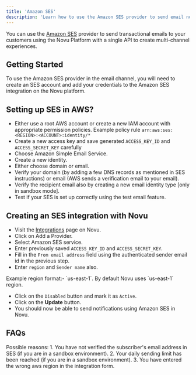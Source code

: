 ```yaml
---
title: 'Amazon SES'
description: 'Learn how to use the Amazon SES provider to send email notifications using Novu'
---
```



You can use the [Amazon SES](https://aws.amazon.com/ses/) provider to send transactional emails to your customers using the Novu Platform with a single API to create multi-channel experiences.

## Getting Started

To use the Amazon SES provider in the email channel, you will need to create an SES account and add your credentials to the Amazon SES integration on the Novu platform.

## Setting up SES in AWS?

- Either use a root AWS account or create a new IAM account with appropriate permission policies.
  <Callout type="info">Example policy rule `arn:aws:ses:<REGION>:<ACCOUNT>:identity/*`</Callout>
- Create a new access key and save generated `ACCESS_KEY_ID` and `ACCESS_SECRET_KEY` carefully
- Choose Amazon Simple Email Service.
- Create a new identity.
- Either choose domain or email.
- Verify your domain (by adding a few DNS records as mentioned in SES instructions) or email (AWS sends a verification email to your email).
- Verify the recipient email also by creating a new email identity type [only in sandbox mode].
- Test if your SES is set up correctly using the test email feature.

## Creating an SES integration with Novu

- Visit the [Integrations](https://dashboard-v2.novu.co/integrations?utm_campaign=docs-integrations-ses) page on Novu.
- Click on Add a Provider.
- Select Amazon SES service.
- Enter previously saved `ACCESS_KEY_ID` and `ACCESS_SECRET_KEY`.
- Fill in the `From email address` field using the authenticated sender email id in the previous step.
- Enter `region` and `Sender name` also.

<Callout type="info">
  Example region format:- `us-east-1`. By default Novu uses `us-east-1` region.
</Callout>

- Click on the `Disabled` button and mark it as `Active`.
- Click on the **Update** button.
- You should now be able to send notifications using Amazon SES in Novu.

## FAQs

<Accordions>
  <Accordion title="Trigger from novu is successful but the subscriber is not receiving email">
    Possible reasons: 1. You have not verified the subscriber's email address in SES (if you are in
    a sandbox environment). 2. Your daily sending limit has been reached (if you are in a sandbox
    environment). 3. You have entered the wrong aws region in the integration form.
  </Accordion>
</Accordions>

